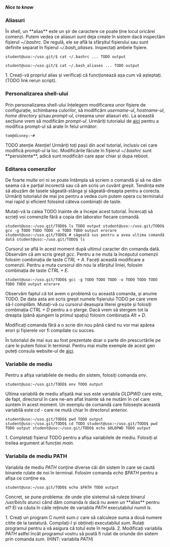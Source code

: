 ===== Nice to know =====

=== Aliasuri ===

În shell, un **alias** este un șir de caractere ce poate ține locul oricărei comenzi. Putem vedea ce 
aliasuri sunt deja create în sistem dacă inspectăm fișierul ''~/.bashrc''. De regulă, ele se află la 
sfârșitul fișierului sau sunt definite separat în fișierul ''~/.bash_aliases''. Inspectați ambele 
fișiere.

<code bash>
student@uso:~/uso.git/$ cat ~/.bashrc
... TODO output
</code>

<code bash>
student@uso:~/uso.git/$ cat ~/.bash_aliases
... TODO output
</code>

1. Creați-vă propriul alias și verificați că funcționează așa cum vă așteptați.(TODO link rerun script).

=== Personalizarea shell-ului ===
Prin personalizarea shell-ului înțelegem modificarea unor fișiere de configurație, schimbarea culorilor, 
să modificăm ''username-ul'', ''hostname-ul'', ''home directory'' și/sau ''prompt-ul'', creearea unor 
aliasuri etc. La această secțiune vrem să modificăm ''prompt-ul''. Urmăriți tutorialul de [[|aici]] pentru 
a modifica prompt-ul să arate în felul următor:

<code bash>
tom@disney:~#
</code>

<note> TODO atenție
Atenție! Urmăriți toți pașii din acel tutorial, inclusiv cei care modifică prompt-ul la loc. Modificările 
făcute în fișierul ''~/.bashrc'' sunt **persistente**, adică sunt modificări care apar chiar și dupa reboot.
</note>


=== Editarea comenzilor ===

De foarte multe ori ni se poate întâmpla să scriem o comandă și să ne dăm seama că e 
parțial incorectă sau că am scris un cuvânt greșit. Tendința este să abuzăm de tasele
săgeată-stânga și săgeată-dreapta pentru a corecta. Urmăriți tutorialul de mai jos pentru 
a vedea cum putem opera cu terminalul mai rapid și eficient folosind câteva combinații de 
taste.

Mutați-vă la calea TODO înainte de a începe acest tutorial. Încercați să scrieți voi comenzile fără 
a copia din laborator fiecare comandă.

<code bash>
student@uso:~/uso.git/TODO$ ls
TODO output
student@uso:~/uso.git/TODO$ gcv -g TODO TODO TODO -o TODO 
TODO output erorare
student@uso:~/uso.git/TODO$ # săgeată sus pentru a avea ultima comandă dată
student@uso:~/uso.git/TODO$ ls
</code>

Cursorul se află în acest moment după ultimul caracter din comanda dată. Observăm că am scris greșit 
''gcc''. Pentru a ne muta la începutul comenzii folosim combinația de taste ''CTRL + A''. Faceți această 
modificare a comenzii. Pentru a muta cursorul din nou la sfârșitul liniei, folosim combinația de taste 
''CTRL + E''.

<code>
student@uso:~/uso.git/TODO$ gcc -g TODO TODO TODO -o TODO TODO TODO TODO
TODO output erorare
</code bash>

Observăm faptul că tot avem o problemă cu această comanda, și anume TODO. De data asta am scris greșit numele 
fișierului TODO pe care vrem să-l compilăm. Mutați-vă cu cursorul deasupra literei greșite și folosiți 
combinația ''CTRL + D'' pentru a o șterge. Dacă vrem să stergem tot la dreapta (până ajungem la primul spațiu) 
folosim combinația ''Alt + D''. 

Modificați comanda fără a o scrie din nou până când nu vor mai apărea erori și fișierele vor fi compilate cu succes.

<note>
În tutorialul de mai sus au fost prezentate doar o parte din prescurtările pe care le putem folosi în terminal.
Pentru mai multe exemple de acest gen puteți consula website-ul de 
[[https://www.howtogeek.com/howto/ubuntu/keyboard-shortcuts-for-bash-command-shell-for-ubuntu-debian-suse-redhat-linux-etc/|aici]].
</note>

=== Variabile de mediu ===
Pentru a afișa variabilele de mediu din sistem, folosiți comanda ''env''.

<code>
student@uso:~/uso.git/TODO$ env
TODO output
</code>

Ultima variabilă de mediu afișată mai sus este variabila ''OLDPWD'' care este, de fapt, directorul în 
care ne-am aflat înainte să ne mutăm în cel care suntem în acest moment. Un exemplu de comandă care 
folosește această variabilă este ''cd -'' care ne mută chiar în directorul anterior.

<code bash>
student@uso:~/uso.git/TODO$ pwd 
TODO output
student@uso:~/uso.git/TODO$ cd TODO
student@uso:~/uso.git/TODO$ pwd 
TODO output
student@uso:~/uso.git/TODO$ echo $OLDPWD
TODO output
</code>

1. Completați fișierul TODO pentru a afișa variabilele de mediu. Folosiți al treilea argument al 
funcției ''main''.

=== Variabila de mediu PATH ===

Variabila de mediu ''PATH'' conține diverse căi din sistem în care se caută binarele rulate de noi în terminal.
Folosim comanda ''echo $PATH'' pentru a afișa ce conține ea.

<code bash>
student@uso:~/uso.git/TODO$ echo $PATH
TODO output
</code>

Concret, se pune problema: de unde știe sistemul să ruleze binarul ''/usr/bin/ls'' atunci când dăm comanda 
''ls'' dacă nu avem un **alias** pentru el? El va căuta în căile reținute de variabila ''PATH'' executabilul  
numit ''ls''.

1. Creați un program C numit ''sum.c'' care să calculeze suma a două numere citite de la tastatură. 
Compilați-l și obțineți executabilul ''sum''. Rulați programul pentru a vă asigura că totul este în regulă.
2. Modificați variabila ''PATH'' astfel încât programul vostru să poată fi rulat de oriunde din sistem prin 
comanda ''sum''. (HINT: variabila ''PATH'')
